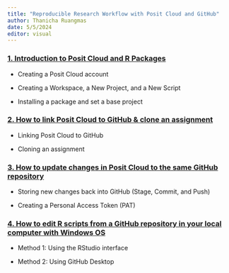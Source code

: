```yaml
---
title: "Reproducible Research Workflow with Posit Cloud and GitHub"
author: Thanicha Ruangmas
date: 5/5/2024
editor: visual
---
```


### [1. Introduction to Posit Cloud and R Packages](tutorials/posit-intro-and-packages.pdf)

-   Creating a Posit Cloud account

-   Creating a Workspace, a New Project, and a New Script

-   Installing a package and set a base project

### [2. How to link Posit Cloud to GitHub & clone an assignment](tutorials/link-and-clone.pdf)

-   Linking Posit Cloud to GitHub

-   Cloning an assignment

### [3. How to update changes in Posit Cloud to the same GitHub repository](tutorials/commit-and-push.pdf)

-   Storing new changes back into GitHub (Stage, Commit, and Push)

-   Creating a Personal Access Token (PAT)

### [4. How to edit R scripts from a GitHub repository in your local computer with Windows OS](tutorials/local-rstudio-and-github.pdf)

-   Method 1: Using the RStudio interface

-   Method 2: Using GitHub Desktop
